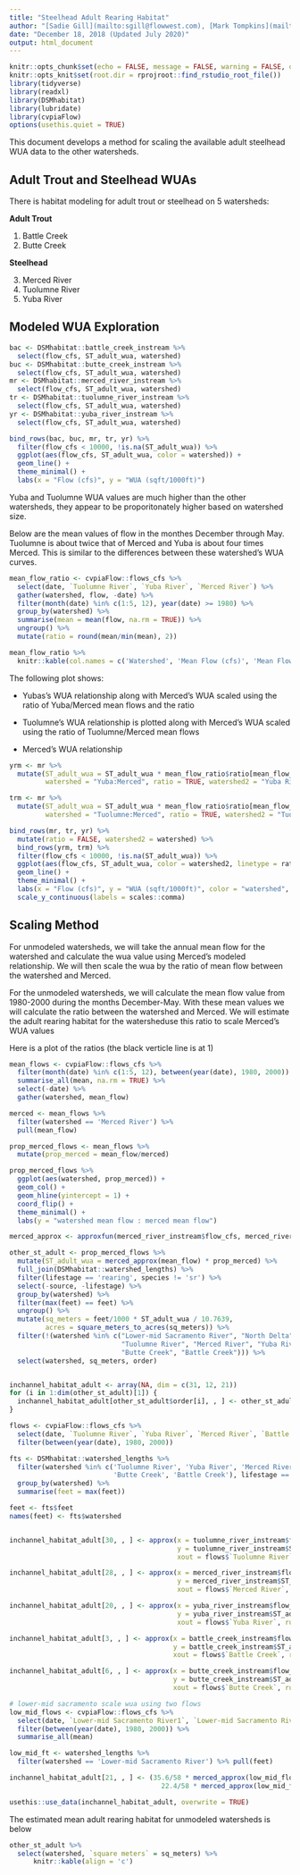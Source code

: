 ```yaml
---
title: "Steelhead Adult Rearing Habitat"
author: "[Sadie Gill](mailto:sgill@flowwest.com), [Mark Tompkins](mailto:mtompkins@flowwest.com)"
date: "December 18, 2018 (Updated July 2020)"
output: html_document
---
```


```r
knitr::opts_chunk$set(echo = FALSE, message = FALSE, warning = FALSE, out.width = '100%')
knitr::opts_knit$set(root.dir = rprojroot::find_rstudio_root_file())
library(tidyverse)
library(readxl)
library(DSMhabitat)
library(lubridate)
library(cvpiaFlow)
options(usethis.quiet = TRUE)
```


This document develops a method for scaling the available adult steelhead WUA data
to the other watersheds.

## Adult Trout and Steelhead WUAs

There is habitat modeling for adult trout or steelhead on 5 watersheds:    

**Adult Trout**

1. Battle Creek    
2. Butte Creek    

**Steelhead**

3. Merced River   
4. Tuolumne River   
5. Yuba River   


## Modeled WUA Exploration

```r
bac <- DSMhabitat::battle_creek_instream %>%
  select(flow_cfs, ST_adult_wua, watershed)
buc <- DSMhabitat::butte_creek_instream %>%
  select(flow_cfs, ST_adult_wua, watershed)
mr <- DSMhabitat::merced_river_instream %>%
  select(flow_cfs, ST_adult_wua, watershed)
tr <- DSMhabitat::tuolumne_river_instream %>%
  select(flow_cfs, ST_adult_wua, watershed)
yr <- DSMhabitat::yuba_river_instream %>%
  select(flow_cfs, ST_adult_wua, watershed)

bind_rows(bac, buc, mr, tr, yr) %>% 
  filter(flow_cfs < 10000, !is.na(ST_adult_wua)) %>%
  ggplot(aes(flow_cfs, ST_adult_wua, color = watershed)) +
  geom_line() +
  theme_minimal() +
  labs(x = "Flow (cfs)", y = "WUA (sqft/1000ft)")

```


Yuba and Tuolumne WUA values are much higher than the other watersheds, they
appear to be proporitonately higher based on watershed size. 

Below are the mean values of flow in the monthes December through May. Tuolumne 
is about twice that of Merced and Yuba is about four times Merced. This is 
similar to the differences between these watershed's WUA curves.

```r
mean_flow_ratio <- cvpiaFlow::flows_cfs %>%
  select(date, `Tuolumne River`, `Yuba River`, `Merced River`) %>%
  gather(watershed, flow, -date) %>%
  filter(month(date) %in% c(1:5, 12), year(date) >= 1980) %>%
  group_by(watershed) %>%
  summarise(mean = mean(flow, na.rm = TRUE)) %>%
  ungroup() %>% 
  mutate(ratio = round(mean/min(mean), 2))

mean_flow_ratio %>% 
  knitr::kable(col.names = c('Watershed', 'Mean Flow (cfs)', 'Mean Flow Ratio (watershed:Merced)'))
```

The following plot shows:

* Yubas's WUA relationship along with Merced's WUA scaled using the ratio of Yuba/Merced mean flows and the ratio 

* Tuolumne's WUA relationship is plotted along with Merced's WUA scaled using the ratio of Tuolumne/Merced mean flows 

* Merced's WUA relationship

```r
yrm <- mr %>% 
  mutate(ST_adult_wua = ST_adult_wua * mean_flow_ratio$ratio[mean_flow_ratio$watershed == "Yuba River"],
         watershed = "Yuba:Merced", ratio = TRUE, watershed2 = "Yuba River")

trm <- mr %>% 
  mutate(ST_adult_wua = ST_adult_wua * mean_flow_ratio$ratio[mean_flow_ratio$watershed == "Tuolumne River"],
         watershed = "Tuolumne:Merced", ratio = TRUE, watershed2 = "Tuolumne River")

bind_rows(mr, tr, yr) %>%
  mutate(ratio = FALSE, watershed2 = watershed) %>% 
  bind_rows(yrm, trm) %>%
  filter(flow_cfs < 10000, !is.na(ST_adult_wua)) %>% 
  ggplot(aes(flow_cfs, ST_adult_wua, color = watershed2, linetype = ratio, group = watershed)) +
  geom_line() +
  theme_minimal() +
  labs(x = "Flow (cfs)", y = "WUA (sqft/1000ft)", color = "watershed", linetype = "scaled by merced flow ratio") +
  scale_y_continuous(labels = scales::comma)

```

## Scaling Method

For unmodeled watersheds, we will take the annual mean flow for the watershed
and calculate the wua value using Merced's modeled relationship. We will then
scale the wua by the ratio of mean flow between the watershed and Merced.

For the unmodeled watersheds, we will calculate the mean flow value from 1980-2000
during the months December-May. With these mean values we will calculate the 
ratio between the watershed and Merced. We will estimate the adult rearing habitat 
for the watersheduse this ratio to scale Merced's WUA values


Here is a plot of the ratios (the black verticle line is at 1)

```r
mean_flows <- cvpiaFlow::flows_cfs %>%
  filter(month(date) %in% c(1:5, 12), between(year(date), 1980, 2000)) %>%
  summarise_all(mean, na.rm = TRUE) %>%
  select(-date) %>%
  gather(watershed, mean_flow)

merced <- mean_flows %>%
  filter(watershed == 'Merced River') %>%
  pull(mean_flow)

prop_merced_flows <- mean_flows %>%
  mutate(prop_merced = mean_flow/merced)

prop_merced_flows %>%
  ggplot(aes(watershed, prop_merced)) +
  geom_col() +
  geom_hline(yintercept = 1) +
  coord_flip() +
  theme_minimal() +
  labs(y = "watershed mean flow : merced mean flow")
```


```r
merced_approx <- approxfun(merced_river_instream$flow_cfs, merced_river_instream$ST_adult_wua, rule = 2)

other_st_adult <- prop_merced_flows %>% 
  mutate(ST_adult_wua = merced_approx(mean_flow) * prop_merced) %>% 
  full_join(DSMhabitat::watershed_lengths) %>% 
  filter(lifestage == 'rearing', species != 'sr') %>% 
  select(-source, -lifestage) %>% 
  group_by(watershed) %>% 
  filter(max(feet) == feet) %>% 
  ungroup() %>% 
  mutate(sq_meters = feet/1000 * ST_adult_wua / 10.7639,
         acres = square_meters_to_acres(sq_meters)) %>% 
  filter(!(watershed %in% c("Lower-mid Sacramento River", "North Delta", "South Delta",
                            "Tuolumne River", "Merced River", "Yuba River",
                            "Butte Creek", "Battle Creek"))) %>%
  select(watershed, sq_meters, order)


inchannel_habitat_adult <- array(NA, dim = c(31, 12, 21))
for (i in 1:dim(other_st_adult)[1]) {
  inchannel_habitat_adult[other_st_adult$order[i], , ] <- other_st_adult$sq_meters[i]
}

flows <- cvpiaFlow::flows_cfs %>%
  select(date, `Tuolumne River`, `Yuba River`, `Merced River`, `Battle Creek`, `Butte Creek`) %>% 
  filter(between(year(date), 1980, 2000))

fts <- DSMhabitat::watershed_lengths %>% 
  filter(watershed %in% c('Tuolumne River', 'Yuba River', 'Merced River', 
                          'Butte Creek', 'Battle Creek'), lifestage == 'rearing') %>% 
  group_by(watershed) %>% 
  summarise(feet = max(feet))

feet <- fts$feet
names(feet) <- fts$watershed


inchannel_habitat_adult[30, , ] <- approx(x = tuolumne_river_instream$flow_cfs, 
                                          y = tuolumne_river_instream$ST_adult_wua,
                                          xout = flows$`Tuolumne River`, rule = 2)$y * feet[['Tuolumne River']] / 1000 / 10.7639

inchannel_habitat_adult[28, , ] <- approx(x = merced_river_instream$flow_cfs, 
                                          y = merced_river_instream$ST_adult_wua,
                                          xout = flows$`Merced River`, rule = 2)$y * feet[['Merced River']] / 1000 / 10.7639

inchannel_habitat_adult[20, , ] <- approx(x = yuba_river_instream$flow_cfs, 
                                          y = yuba_river_instream$ST_adult_wua,
                                          xout = flows$`Yuba River`, rule = 2)$y * feet[['Yuba River']] / 1000 / 10.7639

inchannel_habitat_adult[3, , ] <- approx(x = battle_creek_instream$flow_cfs, 
                                         y = battle_creek_instream$ST_adult_wua,
                                         xout = flows$`Battle Creek`, rule = 2)$y * feet[['Battle Creek']] / 1000 / 10.7639

inchannel_habitat_adult[6, , ] <- approx(x = butte_creek_instream$flow_cfs, 
                                         y = butte_creek_instream$ST_adult_wua,
                                         xout = flows$`Butte Creek`, rule = 2)$y * feet[['Butte Creek']] / 1000 / 10.7639

# lower-mid sacramento scale wua using two flows
low_mid_flows <- cvpiaFlow::flows_cfs %>% 
  select(date, `Lower-mid Sacramento River1`, `Lower-mid Sacramento River2`) %>% 
  filter(between(year(date), 1980, 2000)) %>% 
  summarise_all(mean)

low_mid_ft <- watershed_lengths %>% 
  filter(watershed == 'Lower-mid Sacramento River') %>% pull(feet)

inchannel_habitat_adult[21, , ] <- (35.6/58 * merced_approx(low_mid_flows$`Lower-mid Sacramento River1`) + 
                                      22.4/58 * merced_approx(low_mid_flows$`Lower-mid Sacramento River2`)) * low_mid_ft / 1000 / 10.7639 

usethis::use_data(inchannel_habitat_adult, overwrite = TRUE)
```
The estimated mean adult rearing habitat for unmodeled watersheds is below 
```r
other_st_adult %>% 
  select(watershed, `square meters` = sq_meters) %>% 
      knitr::kable(align = 'c')
```
